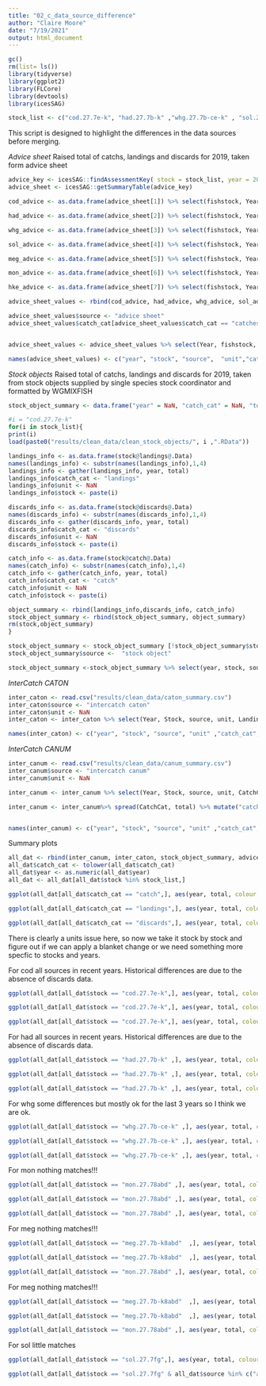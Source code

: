```yaml
---
title: "02_c_data_source_difference"
author: "Claire Moore"
date: "7/19/2021"
output: html_document
---
```


```r
gc()
rm(list= ls())
library(tidyverse)
library(ggplot2)
library(FLCore)
library(devtools)
library(icesSAG)

stock_list <- c("cod.27.7e-k", "had.27.7b-k" ,"whg.27.7b-ce-k" , "sol.27.7fg"  , "meg.27.7b-k8abd", "mon.27.78abd" ,"hke.27.3a46-8abd")

```

This script is designed to highlight the differences in the data sources before merging. 


_Advice sheet_
Raised total of catchs, landings and discards for 2019, taken form advice sheet
```r
advice_key <- icesSAG::findAssessmentKey( stock = stock_list, year = 2020,  published = TRUE)
advice_sheet <- icesSAG::getSummaryTable(advice_key)

cod_advice <- as.data.frame(advice_sheet[1]) %>% select(fishstock, Year, stockSizeUnits, landings, discards, catches) %>%gather(catch_cat, total, 4:6)

had_advice <- as.data.frame(advice_sheet[2]) %>% select(fishstock, Year, stockSizeUnits, landings, discards, catches) %>%gather(catch_cat, total, 4:6)

whg_advice <- as.data.frame(advice_sheet[3]) %>% select(fishstock, Year, stockSizeUnits, landings, discards, catches) %>%gather(catch_cat, total, 4:6)

sol_advice <- as.data.frame(advice_sheet[4]) %>% select(fishstock, Year, stockSizeUnits, landings, discards, catches) %>%gather(catch_cat, total, 4:6)

meg_advice <- as.data.frame(advice_sheet[5]) %>% select(fishstock, Year, stockSizeUnits, landings, discards, catches) %>%gather(catch_cat, total, 4:6)

mon_advice <- as.data.frame(advice_sheet[6]) %>% select(fishstock, Year, stockSizeUnits, landings, discards, catches) %>%gather(catch_cat, total, 4:6)

hke_advice <- as.data.frame(advice_sheet[7]) %>% select(fishstock, Year, stockSizeUnits, landings, discards, catches) %>%gather(catch_cat, total, 4:6)

advice_sheet_values <- rbind(cod_advice, had_advice, whg_advice, sol_advice, meg_advice, mon_advice, hke_advice)

advice_sheet_values$source <- "advice sheet"
advice_sheet_values$catch_cat[advice_sheet_values$catch_cat == "catches"] <- "catch"


advice_sheet_values <- advice_sheet_values %>% select(Year, fishstock, source, stockSizeUnits,  catch_cat, total)

names(advice_sheet_values) <- c("year", "stock", "source",  "unit","catch_cat", "total")

```


_Stock objects_
Raised total of catchs, landings and discards for 2019, taken from stock objects supplied by single species stock coordinator and formatted by WGMIXFISH

```r
stock_object_summary <- data.frame("year" = NaN, "catch_cat" = NaN, "total" = NaN,  "unit" = NaN, "stock" = NaN)

#i = "cod.27.7e-k"
for(i in stock_list){
print(i)
load(paste0("results/clean_data/clean_stock_objects/", i ,".RData"))

landings_info <- as.data.frame(stock@landings@.Data)
names(landings_info) <- substr(names(landings_info),1,4)
landings_info <- gather(landings_info, year, total)
landings_info$catch_cat <- "landings"
landings_info$unit <- NaN
landings_info$stock <- paste(i)

discards_info <- as.data.frame(stock@discards@.Data)
names(discards_info) <- substr(names(discards_info),1,4)
discards_info <- gather(discards_info, year, total)
discards_info$catch_cat <- "discards"
discards_info$unit <- NaN
discards_info$stock <- paste(i)

catch_info <- as.data.frame(stock@catch@.Data)
names(catch_info) <- substr(names(catch_info),1,4)
catch_info <- gather(catch_info, year, total)
catch_info$catch_cat <- "catch"
catch_info$unit <- NaN
catch_info$stock <- paste(i)

object_summary <- rbind(landings_info,discards_info, catch_info)
stock_object_summary <- rbind(stock_object_summary, object_summary)
rm(stock,object_summary)
}

stock_object_summary <- stock_object_summary [!stock_object_summary$stock == NaN,]
stock_object_summary$source <-  "stock object"

stock_object_summary <-stock_object_summary %>% select(year, stock, source, unit, catch_cat,  total)
```

_InterCatch CATON_
```r
inter_caton <- read.csv("results/clean_data/caton_summary.csv")
inter_caton$source <- "intercatch caton"
inter_caton$unit <- NaN
inter_caton <- inter_caton %>% select(Year, Stock, source, unit, Landings, Discards)%>% mutate("catch" = Landings+Discards) %>% gather(catch_cat, total, 5:7) %>% group_by(Year, Stock, source, unit, catch_cat) %>% summarise(total = sum(total, na.rm=T)) %>% data.frame()

names(inter_caton) <- c("year", "stock", "source", "unit" ,"catch_cat", "total" )

```

_InterCatch CANUM_
```r
inter_canum <- read.csv("results/clean_data/canum_summary.csv")
inter_canum$source <- "intercatch canum"
inter_canum$unit <- NaN

inter_canum <- inter_canum %>% select(Year, Stock, source, unit, CatchCat, samples_weight_kg) %>% group_by(Year, Stock, source, unit, CatchCat) %>% summarise(total = sum(samples_weight_kg, na.rm=T)) %>% data.frame()

inter_canum <- inter_canum%>% spread(CatchCat, total) %>% mutate("catch" = Landings+Discards) %>% gather(catch_cat, total, 5:7) %>% group_by(Year, Stock, source, unit, catch_cat) %>% summarise(total = sum(total, na.rm=T)) %>% data.frame()


names(inter_canum) <- c("year", "stock", "source", "unit" ,"catch_cat", "total" )
```


Summary plots
```r
all_dat <- rbind(inter_canum, inter_caton, stock_object_summary, advice_sheet_values)
all_dat$catch_cat <- tolower(all_dat$catch_cat)
all_dat$year <- as.numeric(all_dat$year)
all_dat <- all_dat[all_dat$stock %in% stock_list,]

ggplot(all_dat[all_dat$catch_cat == "catch",], aes(year, total, colour = source)) + geom_line() +facet_wrap(~stock) + theme_classic()

ggplot(all_dat[all_dat$catch_cat == "landings",], aes(year, total, colour = source)) + geom_line() +facet_wrap(~stock) + theme_classic()

ggplot(all_dat[all_dat$catch_cat == "discards",], aes(year, total, colour = source)) + geom_line() +facet_wrap(~stock) + theme_classic()
```


There is clearly a units issue here, so now we take it stock by stock and figure out if we can apply a blanket change or we need something more specfic to stocks and years.

For cod all sources in recent years. Historical differences are due to the absence of discards data. 
```r
ggplot(all_dat[all_dat$stock == "cod.27.7e-k",], aes(year, total, colour = catch_cat)) + geom_line() +facet_wrap(~source) + theme_classic()

ggplot(all_dat[all_dat$stock == "cod.27.7e-k",], aes(year, total, colour = source)) + geom_line() +facet_wrap(~catch_cat) + theme_classic()

ggplot(all_dat[all_dat$stock == "cod.27.7e-k",], aes(year, total, colour = source)) + geom_bar(stat="identity") +facet_wrap(~catch_cat) + theme_classic()
```

For had all sources in recent years. Historical differences are due to the absence of discards data. 
```r
ggplot(all_dat[all_dat$stock == "had.27.7b-k" ,], aes(year, total, colour = catch_cat)) + geom_line() +facet_wrap(~source) + theme_classic()

ggplot(all_dat[all_dat$stock == "had.27.7b-k" ,], aes(year, total, colour = source)) + geom_line() +facet_wrap(~catch_cat) + theme_classic()

ggplot(all_dat[all_dat$stock == "had.27.7b-k" ,], aes(year, total, colour = source)) + geom_bar(stat="identity") +facet_wrap(~catch_cat) + theme_classic()
```

For whg some differences but mostly ok for the last 3 years so I think we are ok.  
```r
ggplot(all_dat[all_dat$stock == "whg.27.7b-ce-k" ,], aes(year, total, colour = catch_cat)) + geom_line() +facet_wrap(~source) + theme_classic()

ggplot(all_dat[all_dat$stock == "whg.27.7b-ce-k" ,], aes(year, total, colour = source)) + geom_line() +facet_wrap(~catch_cat) + theme_classic()

ggplot(all_dat[all_dat$stock == "whg.27.7b-ce-k" ,], aes(year, total, colour = source)) + geom_bar(stat="identity") +facet_wrap(~catch_cat) + theme_classic()
```


For mon nothing matches!!!  
```r
ggplot(all_dat[all_dat$stock == "mon.27.78abd" ,], aes(year, total, colour = catch_cat)) + geom_line() +facet_wrap(~source) + theme_classic()

ggplot(all_dat[all_dat$stock == "mon.27.78abd" ,], aes(year, total, colour = source)) + geom_line() +facet_wrap(~catch_cat) + theme_classic()

ggplot(all_dat[all_dat$stock == "mon.27.78abd" ,], aes(year, total, colour = source)) + geom_bar(stat="identity") +facet_wrap(~catch_cat) + theme_classic()
```


For meg nothing matches!!!  
```r
ggplot(all_dat[all_dat$stock == "meg.27.7b-k8abd"  ,], aes(year, total, colour = catch_cat)) + geom_line() +facet_wrap(~source) + theme_classic()

ggplot(all_dat[all_dat$stock == "meg.27.7b-k8abd"  ,], aes(year, total, colour = source)) + geom_line() +facet_wrap(~catch_cat) + theme_classic()

ggplot(all_dat[all_dat$stock == "mon.27.78abd" ,], aes(year, total, colour = source)) + geom_bar(stat="identity") +facet_wrap(~catch_cat) + theme_classic()
```


For meg nothing matches!!!  
```r
ggplot(all_dat[all_dat$stock == "meg.27.7b-k8abd"  ,], aes(year, total, colour = catch_cat)) + geom_line() +facet_wrap(~source) + theme_classic()

ggplot(all_dat[all_dat$stock == "meg.27.7b-k8abd"  ,], aes(year, total, colour = source)) + geom_line() +facet_wrap(~catch_cat) + theme_classic()

ggplot(all_dat[all_dat$stock == "mon.27.78abd" ,], aes(year, total, colour = source)) + geom_bar(stat="identity") +facet_wrap(~catch_cat) + theme_classic()
```

For sol little matches
```r
ggplot(all_dat[all_dat$stock == "sol.27.7fg",], aes(year, total, colour = catch_cat)) + geom_line() +facet_wrap(~source) + theme_classic()

ggplot(all_dat[all_dat$stock == "sol.27.7fg" & all_dat$source %in% c("advice sheet", "stock object"),], aes(year, total, colour = catch_cat)) + geom_line() +facet_wrap(~source) + theme_classic()

```


